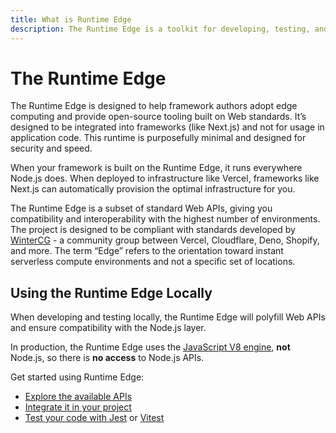 ```yaml
---
title: What is Runtime Edge
description: The Runtime Edge is a toolkit for developing, testing, and defining the runtime Web APIs for Edge infrastructure.
---
```



# The Runtime Edge

The Runtime Edge is designed to help framework authors adopt edge computing and provide open-source tooling built on Web standards. It’s designed to be integrated into frameworks (like Next.js) and not for usage in application code. This runtime is purposefully minimal and designed for security and speed.

When your framework is built on the Runtime Edge, it runs everywhere Node.js does. When deployed to infrastructure like Vercel, frameworks like Next.js can automatically provision the optimal infrastructure for you.

The Runtime Edge is a subset of standard Web APIs, giving you compatibility and interoperability with the highest number of environments. The project is designed to be compliant with standards developed by [WinterCG](https://wintercg.org) - a community group between Vercel, Cloudflare, Deno, Shopify, and more. The term “Edge” refers to the orientation toward instant serverless compute environments and not a specific set of locations.

<Features />

## Using the Runtime Edge Locally

When developing and testing locally, the Runtime Edge will polyfill Web APIs and ensure compatibility with the Node.js layer.

In production, the Runtime Edge uses the [JavaScript V8 engine](https://v8.dev/), **not** Node.js, so there is **no access** to Node.js APIs.

Get started using Runtime Edge:

- [Explore the available APIs](features/available-apis)
- [Integrate it in your project](/packages/runtime)
- [Test your code with Jest](/packages/jest-environment) or [Vitest](https://vitest.dev/config/#environment)
